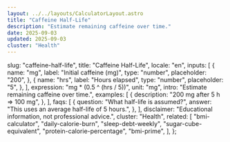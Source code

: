 ```yaml
---
layout: ../../layouts/CalculatorLayout.astro
title: "Caffeine Half-Life"
description: "Estimate remaining caffeine over time."
date: 2025-09-03
updated: 2025-09-03
cluster: "Health"
---
```



  slug: "caffeine-half-life",
  title: "Caffeine Half-Life",
  locale: "en",
  inputs: [
    {
      name: "mg",
      label: "Initial caffeine (mg)",
      type: "number",
      placeholder: "200",
    },
    {
      name: "hrs",
      label: "Hours elapsed",
      type: "number",
      placeholder: "5",
    },
  ],
  expression: "mg * (0.5 ^ (hrs / 5))",
  unit: "mg",
  intro: "Estimate remaining caffeine over time.",
  examples: [
    {
      description: "200 mg after 5 h ⇒ 100 mg",
    },
  ],
  faqs: [
    {
      question: "What half-life is assumed?",
      answer: "This uses an average half-life of 5 hours.",
    },
  ],
  disclaimer: "Educational information, not professional advice.",
  cluster: "Health",
  related: [
    "bmi-calculator",
    "daily-calorie-burn",
    "sleep-debt-weekly",
    "sugar-cube-equivalent",
    "protein-calorie-percentage",
    "bmi-prime",
  ],
};

<Calculator schema={schema} />
